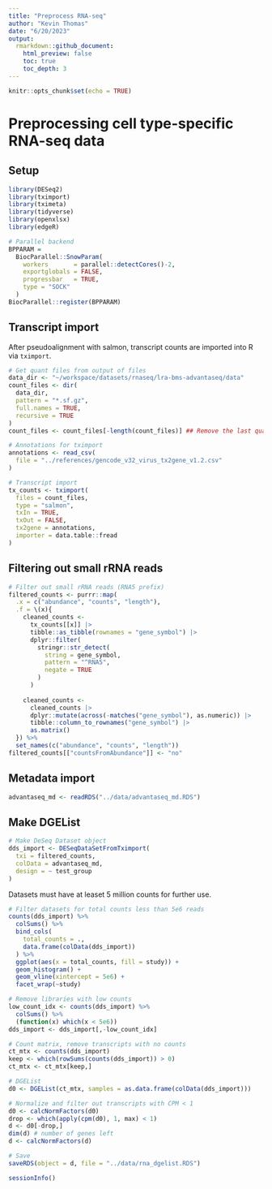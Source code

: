 ```yaml
---
title: "Preprocess RNA-seq"
author: "Kevin Thomas"
date: "6/20/2023"
output:
  rmarkdown::github_document:
    html_preview: false
    toc: true
    toc_depth: 3
---
```


```r
knitr::opts_chunk$set(echo = TRUE)
```

# Preprocessing cell type-specific RNA-seq data

## Setup
```r
library(DESeq2)
library(tximport)
library(tximeta)
library(tidyverse)
library(openxlsx)
library(edgeR)

# Parallel backend
BPPARAM =
  BiocParallel::SnowParam(
    workers       = parallel::detectCores()-2,
    exportglobals = FALSE,
    progressbar   = TRUE,
    type = "SOCK"
  )
BiocParallel::register(BPPARAM)
```

## Transcript import

After pseudoalignment with salmon, transcript counts are imported into R via `tximport`.
```r
# Get quant files from output of files
data_dir <- "~/workspace/datasets/rnaseq/lra-bms-advantaseq/data"
count_files <- dir(
  data_dir, 
  pattern = "*.sf.gz",
  full.names = TRUE,
  recursive = TRUE
)
count_files <- count_files[-length(count_files)] ## Remove the last quant file, which contains the undetermined barcodes

# Annotations for tximport
annotations <- read_csv(
  file = "../references/gencode_v32_virus_tx2gene_v1.2.csv"
)

# Transcript import
tx_counts <- tximport(
  files = count_files,
  type = "salmon",
  txIn = TRUE,
  txOut = FALSE,
  tx2gene = annotations,
  importer = data.table::fread
)
```

## Filtering out small rRNA reads
```r
# Filter out small rRNA reads (RNA5 prefix)
filtered_counts <- purrr::map(
  .x = c("abundance", "counts", "length"),
  .f = \(x){
    cleaned_counts <-
      tx_counts[[x]] |>
      tibble::as_tibble(rownames = "gene_symbol") |>
      dplyr::filter(
        stringr::str_detect(
          string = gene_symbol,
          pattern = "^RNA5",
          negate = TRUE
        )
      )
    
    cleaned_counts <-
      cleaned_counts |>
      dplyr::mutate(across(-matches("gene_symbol"), as.numeric)) |>
      tibble::column_to_rownames("gene_symbol") |>
      as.matrix()
  }) %>% 
  set_names(c("abundance", "counts", "length"))
filtered_counts[["countsFromAbundance"]] <- "no"
```

## Metadata import
```r
advantaseq_md <- readRDS("../data/advantaseq_md.RDS")
```

## Make DGEList
```r
# Make DeSeq Dataset object
dds_import <- DESeqDataSetFromTximport(
  txi = filtered_counts,
  colData = advantaseq_md,
  design = ~ test_group
)
```
Datasets must have at leaset 5 million counts for further use.
```r
# Filter datasets for total counts less than 5e6 reads
counts(dds_import) %>%
  colSums() %>%
  bind_cols(
    total_counts = .,
    data.frame(colData(dds_import))
  ) %>%
  ggplot(aes(x = total_counts, fill = study)) +
  geom_histogram() +
  geom_vline(xintercept = 5e6) +
  facet_wrap(~study)
```

```r
# Remove libraries with low counts
low_count_idx <- counts(dds_import) %>%
  colSums() %>%
  (function(x) which(x < 5e6))
dds_import <- dds_import[,-low_count_idx]

# Count matrix, remove transcripts with no counts
ct_mtx <- counts(dds_import)
keep <- which(rowSums(counts(dds_import)) > 0)
ct_mtx <- ct_mtx[keep,]

# DGEList
d0 <- DGEList(ct_mtx, samples = as.data.frame(colData(dds_import)))

# Normalize and filter out transcripts with CPM < 1
d0 <- calcNormFactors(d0)
drop <- which(apply(cpm(d0), 1, max) < 1)
d <- d0[-drop,] 
dim(d) # number of genes left
d <- calcNormFactors(d)

# Save
saveRDS(object = d, file = "../data/rna_dgelist.RDS")
```

```r
sessionInfo()
```